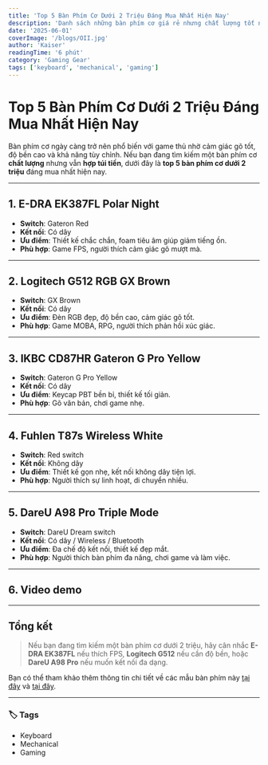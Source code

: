 ---
title: 'Top 5 Bàn Phím Cơ Dưới 2 Triệu Đáng Mua Nhất Hiện Nay'
description: 'Danh sách những bàn phím cơ giá rẻ nhưng chất lượng tốt nhất dành cho game thủ.'
date: '2025-06-01'
coverImage: '/blogs/OII.jpg'
author: 'Kaiser'
readingTime: '6 phút'
category: 'Gaming Gear'
tags: ['keyboard', 'mechanical', 'gaming']
---


# Top 5 Bàn Phím Cơ Dưới 2 Triệu Đáng Mua Nhất Hiện Nay

Bàn phím cơ ngày càng trở nên phổ biến với game thủ nhờ cảm giác gõ tốt, độ bền cao và khả năng tùy chỉnh. Nếu bạn đang tìm kiếm một bàn phím cơ **chất lượng** nhưng vẫn **hợp túi tiền**, dưới đây là **top 5 bàn phím cơ dưới 2 triệu** đáng mua nhất hiện nay.

---

## 1. E-DRA EK387FL Polar Night
- **Switch**: Gateron Red
- **Kết nối**: Có dây
- **Ưu điểm**: Thiết kế chắc chắn, foam tiêu âm giúp giảm tiếng ồn.
- **Phù hợp**: Game FPS, người thích cảm giác gõ mượt mà.

---

## 2. Logitech G512 RGB GX Brown
- **Switch**: GX Brown
- **Kết nối**: Có dây
- **Ưu điểm**: Đèn RGB đẹp, độ bền cao, cảm giác gõ tốt.
- **Phù hợp**: Game MOBA, RPG, người thích phản hồi xúc giác.

---

## 3. IKBC CD87HR Gateron G Pro Yellow
- **Switch**: Gateron G Pro Yellow
- **Kết nối**: Có dây
- **Ưu điểm**: Keycap PBT bền bỉ, thiết kế tối giản.
- **Phù hợp**: Gõ văn bản, chơi game nhẹ.

---

## 4. Fuhlen T87s Wireless White
- **Switch**: Red switch
- **Kết nối**: Không dây
- **Ưu điểm**: Thiết kế gọn nhẹ, kết nối không dây tiện lợi.
- **Phù hợp**: Người thích sự linh hoạt, di chuyển nhiều.

---

## 5. DareU A98 Pro Triple Mode
- **Switch**: DareU Dream switch
- **Kết nối**: Có dây / Wireless / Bluetooth
- **Ưu điểm**: Đa chế độ kết nối, thiết kế đẹp mắt.
- **Phù hợp**: Người thích bàn phím đa năng, chơi game và làm việc.

---

## 6. Video demo

<YoutubeEmbed videoId="dQw4w9WgXcQ" />

---

## Tổng kết

> Nếu bạn đang tìm kiếm một bàn phím cơ dưới 2 triệu, hãy cân nhắc **E-DRA EK387FL** nếu thích FPS, **Logitech G512** nếu cần độ bền, hoặc **DareU A98 Pro** nếu muốn kết nối đa dạng.

Bạn có thể tham khảo thêm thông tin chi tiết về các mẫu bàn phím này [tại đây](https://www.anphatpc.com.vn/top-5-ban-phim-co-gia-re-duoi-2-trieu-dong-dang-mua-nhat-cho-game-thu-viet.html) và [tại đây](https://hacom.vn/top-5-ban-phim-co-duoi-2-trieu-hit-hot-dang-mua-nhat).

---

### 🏷️ Tags

- Keyboard
- Mechanical
- Gaming